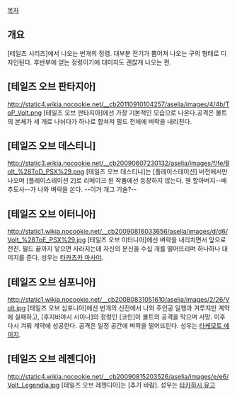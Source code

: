 [[목차]]

== 개요 ==
[테일즈 시리즈]에서 나오는 번개의 정령. 대부분 전기가 뿜어져 나오는 구의 형태로 디자인된다. 후반부에 얻는 정령이기에 대미지도 괜찮게 나오는 편.

== [테일즈 오브 판타지아] ==
http://static4.wikia.nocookie.net/__cb20110910104257/aselia/images/4/4b/ToP_Volt.png
[테일즈 오브 판타지아]에선 가장 기본적인 모습으로 나온다.공격은 볼트의 본체가 세 개로 나뉘다가 하나로 합쳐져 필드 전체에 벼락을 내리친다.

== [테일즈 오브 데스티니] ==
http://static3.wikia.nocookie.net/__cb20090607230132/aselia/images/f/fe/Bolt_%28ToD_PSX%29.png
[테일즈 오브 데스티니]는 [플레이스테이션] 버전에서만 나오며 [플레이스테이션 2]로 리메이크 된 작품에선 등장하지 않는다. 웬 할아버지--배추도사--가 나와 벼락을 쏜다. --이거 개그 기술?--

== [테일즈 오브 이터니아] ==
http://static1.wikia.nocookie.net/__cb20090816033656/aselia/images/d/d6/Volt_%28ToE_PSX%29.jpg
[테일즈 오브 이터니아]에선 벼락을 내리치면서 앞으로 전진. 필드 끝까지 닿으면 사라지는데 자신의 분신을 수십 개를 떨어뜨리며 하나하나 대미지를 준다. 성우는 [[타카츠카 마사야]].

== [테일즈 오브 심포니아] ==
http://static1.wikia.nocookie.net/__cb20080831051610/aselia/images/2/26/Volt.jpg
[테일즈 오브 심포니아]에선 번개의 신전에서 나와 주인공 일행과 겨루지만 계약에 실패하고, [후지바야시 시이나]의 정령인 [코린]이 볼트의 공격을 막으며 사망. 이후 다시 겨뤄 계약에 성공한다. 공격은 일정 공간에 벼락을 떨어뜨린다. 성우는 [[타케모토 에이지]].

== [테일즈 오브 레젠디아] ==
http://static4.wikia.nocookie.net/__cb20090815203526/aselia/images/e/e6/Volt_Legendia.jpg
[테일즈 오브 레젠디아]는 [추가 바람]. 성우는 [[타카하시 유고]]
